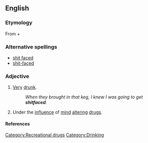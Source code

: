==English==

===Etymology===
From {{term|shit||lang=en}} + {{term|faced||lang=en}}

===Alternative spellings===
*[[shit faced]]
*[[shit-faced]]

===Adjective===
{{en-adj}}

# {{vulgar}} [[very|Very]] [[drunk]].
#: ''When they brought in that keg, I knew I was going to get '''shitfaced'''.''
# {{vulgar}} Under the [[influence]] of [[mind]] [[altering]] [[drugs]].

====References====
{{R:American Heritage 2000}}

[[Category:Recreational drugs]]
[[Category:Drinking]]